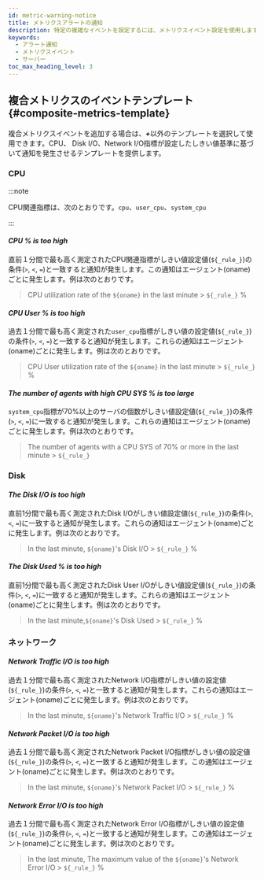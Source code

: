 ```yaml
---
id: metric-warning-notice
title: メトリクスアラートの通知
description: 特定の複雑なイベントを設定するには、メトリクスイベント設定を使用します。
keywords:
  - アラート通知
  - メトリクスイベント
  - サーバー
toc_max_heading_level: 3
---
```



<Metricswarningnotice />


<Compositemetricswarningnotice />


<Metricseventmodifydelete />


<Metricseventconditionselecttargetguide />

## 複合メトリクスのイベントテンプレート{#composite-metrics-template}

複合メトリクスイベントを追加する場合は、**_+_**<Cmdname sid="create_new_composite_mxql_event" className="uitext" />以外のテンプレートを選択して使用できます。CPU、 Disk I/O、Network I/O指標が設定したしきい値基準に基づいて通知を発生させるテンプレートを提供します。 

<ImgLang img='server-composite-metrics-template.png' desc='サーバー複合メトリクスのイベントテンプレート' />

### CPU

:::note 

CPU関連指標は、次のとおりです。`cpu`、`user_cpu`、`system_cpu`

:::

#### **_CPU % is too high_**

直前１分間で最も高く測定されたCPU関連指標がしきい値設定値(`${_rule_}`)の条件(`>`, `<`, `=`)と一致すると通知が発生します。この通知はエージェント(oname)ごとに発生します。<Cmdname sid="message" className="uitext" />例は次のとおりです。

> CPU utilization rate of the `${oname}` in the last minute > `${_rule_}` %

#### **_CPU User % is too high_**

過去１分間で最も高く測定された`user_cpu`指標がしきい値の設定値(`${_rule_}`)の条件(`>`, `<`, `=`)と一致すると通知が発生します。これらの通知はエージェント(oname)ごとに発生します。<Cmdname sid="message" className="uitext" />例は次のとおりです。

> CPU User utilization rate of the `${oname}` in the last minute > `${_rule_} `%

#### **_The number of agents with high CPU SYS % is too large_**

`system_cpu`指標が70%以上のサーバの個数がしきい値設定値(`${_rule_}`)の条件(`>`, `<`, `=`)に一致すると通知が発生します。これらの通知はエージェント(oname) ごとに発生します。<Cmdname sid="message" className="uitext" />例は次のとおりです。 

> The number of agents with a CPU SYS of 70% or more in the last minute > `${_rule_}`

### Disk

#### **_The Disk I/O is too high_**

直前1分間で最も高く測定されたDisk I/Oがしきい値設定値(`${_rule_}`)の条件(`>`, `<`, `=`)に一致すると通知が発生します。これらの通知はエージェント(oname)ごとに発生します。<Cmdname sid="message" className="uitext" />例は次のとおりです。

> In the last minute, `${oname}`'s Disk I/O > `${_rule_}` %

#### **_The Disk Used % is too high_**

直前1分間で最も高く測定されたDisk User I/Oがしきい値設定値(`${_rule_}`)の条件(`>`, `<`, `=`)に一致すると通知が発生します。これらの通知はエージェント(oname)ごとに発生します。<Cmdname sid="message" className="uitext" />例は次のとおりです。

> In the last minute,`${oname}`'s Disk Used > `${_rule_}` %

### ネットワーク

#### **_Network Traffic I/O is too high_**

過去１分間で最も高く測定されたNetwork I/O指標がしきい値の設定値(`${_rule_}`)の条件(`>`, `<`, `=`)と一致すると通知が発生します。これらの通知はエージェント(oname)ごとに発生します。<Cmdname sid="message" className="uitext" />例は次のとおりです。

> In the last minute, `${oname}`'s Network Traffic I/O > `${_rule_}` %

#### **_Network Packet I/O is too high_**

過去１分間で最も高く測定されたNetwork Packet I/O指標がしきい値の設定値(`${_rule_}`)の条件(`>`, `<`, `=`)と一致すると通知が発生します。この通知はエージェント(oname)ごとに発生します。<Cmdname sid="message" className="uitext" />例は次のとおりです。

> In the last minute, `${oname}`'s Network Packet I/O > `${_rule_}` %

#### **_Network Error I/O is too high_**

過去１分間で最も高く測定されたNetwork Error I/O指標がしきい値の設定値(`${_rule_}`)の条件(`>`, `<`, `=`)と一致すると通知が発生します。この通知はエージェント(oname)ごとに発生します。<Cmdname sid="message" className="uitext" />例は次のとおりです。

>  In the last minute, The maximum value of the `${oname}`'s Network Error I/O > `${_rule_}` %
